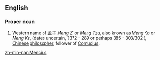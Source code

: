 ==English==

===Proper noun===
{{en-proper noun}}

# Western name of [[孟子]] ''Meng Zi'' or ''Meng Tzu'', also known as ''Meng Ko'' or ''Meng Ke'', (dates uncertain, ?372 - 289 {{B.C.E.}} or perhaps 385 - 303/302 {{B.C.E.}}), [[Chinese]] [[philosopher]], follower of [[Confucius]].

[[zh-min-nan:Mencius]]